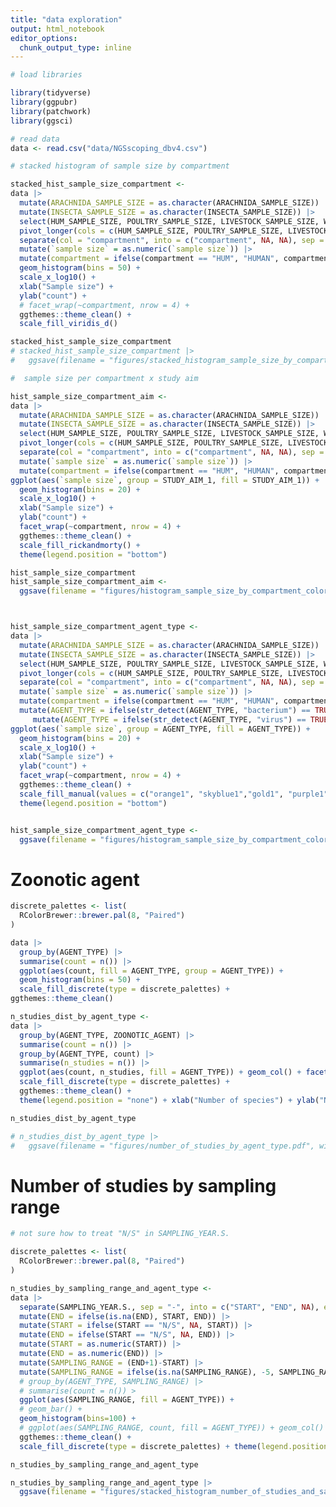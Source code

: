 ```yaml
---
title: "data exploration"
output: html_notebook
editor_options: 
  chunk_output_type: inline
---
```


```r
# load libraries 

library(tidyverse)
library(ggpubr)
library(patchwork)
library(ggsci)
```


```r
# read data
data <- read.csv("data/NGSscoping_dbv4.csv")
```

```r
# stacked histogram of sample size by compartment

stacked_hist_sample_size_compartment <-
data |>
  mutate(ARACHNIDA_SAMPLE_SIZE = as.character(ARACHNIDA_SAMPLE_SIZE)) |>
  mutate(INSECTA_SAMPLE_SIZE = as.character(INSECTA_SAMPLE_SIZE)) |>
  select(HUM_SAMPLE_SIZE, POULTRY_SAMPLE_SIZE, LIVESTOCK_SAMPLE_SIZE, WILDLIFE_SAMPLE_SIZE, PET_SAMPLE_SIZE, ARACHNIDA_SAMPLE_SIZE, INSECTA_SAMPLE_SIZE, BIOTIC.ENV_SAMPLE_SIZE) |>
  pivot_longer(cols = c(HUM_SAMPLE_SIZE, POULTRY_SAMPLE_SIZE, LIVESTOCK_SAMPLE_SIZE, WILDLIFE_SAMPLE_SIZE, PET_SAMPLE_SIZE, ARACHNIDA_SAMPLE_SIZE, INSECTA_SAMPLE_SIZE, BIOTIC.ENV_SAMPLE_SIZE), names_to = "compartment" , values_to = "sample size") |>
  separate(col = "compartment", into = c("compartment", NA, NA), sep = "_", extra = "drop") |>
  mutate(`sample size` = as.numeric(`sample size`)) |>
  mutate(compartment = ifelse(compartment == "HUM", "HUMAN", compartment)) |> ggplot(aes(`sample size`, group = compartment, fill = compartment)) + 
  geom_histogram(bins = 50) + 
  scale_x_log10() + 
  xlab("Sample size") + 
  ylab("count") + 
  # facet_wrap(~compartment, nrow = 4) + 
  ggthemes::theme_clean() + 
  scale_fill_viridis_d()

stacked_hist_sample_size_compartment
# stacked_hist_sample_size_compartment |>
#   ggsave(filename = "figures/stacked_histogram_sample_size_by_compartment.pdf", width=8)
```

```r

#  sample size per compartment x study aim

hist_sample_size_compartment_aim <-
data |>
  mutate(ARACHNIDA_SAMPLE_SIZE = as.character(ARACHNIDA_SAMPLE_SIZE)) |>
  mutate(INSECTA_SAMPLE_SIZE = as.character(INSECTA_SAMPLE_SIZE)) |>
  select(HUM_SAMPLE_SIZE, POULTRY_SAMPLE_SIZE, LIVESTOCK_SAMPLE_SIZE, WILDLIFE_SAMPLE_SIZE, PET_SAMPLE_SIZE, ARACHNIDA_SAMPLE_SIZE, INSECTA_SAMPLE_SIZE, BIOTIC.ENV_SAMPLE_SIZE, STUDY_AIM_1) |>
  pivot_longer(cols = c(HUM_SAMPLE_SIZE, POULTRY_SAMPLE_SIZE, LIVESTOCK_SAMPLE_SIZE, WILDLIFE_SAMPLE_SIZE, PET_SAMPLE_SIZE, ARACHNIDA_SAMPLE_SIZE, INSECTA_SAMPLE_SIZE, BIOTIC.ENV_SAMPLE_SIZE), names_to = "compartment" , values_to = "sample size") |>
  separate(col = "compartment", into = c("compartment", NA, NA), sep = "_", extra = "drop") |>
  mutate(`sample size` = as.numeric(`sample size`)) |>
  mutate(compartment = ifelse(compartment == "HUM", "HUMAN", compartment)) |>
ggplot(aes(`sample size`, group = STUDY_AIM_1, fill = STUDY_AIM_1)) + 
  geom_histogram(bins = 20) + 
  scale_x_log10() + 
  xlab("Sample size") + 
  ylab("count") + 
  facet_wrap(~compartment, nrow = 4) +
  ggthemes::theme_clean() + 
  scale_fill_rickandmorty() + 
  theme(legend.position = "bottom")

hist_sample_size_compartment
hist_sample_size_compartment_aim <-
  ggsave(filename = "figures/histogram_sample_size_by_compartment_colored_by_study_aim.pdf", width=14, height = 8)



hist_sample_size_compartment_agent_type <-
data |>
  mutate(ARACHNIDA_SAMPLE_SIZE = as.character(ARACHNIDA_SAMPLE_SIZE)) |>
  mutate(INSECTA_SAMPLE_SIZE = as.character(INSECTA_SAMPLE_SIZE)) |>
  select(HUM_SAMPLE_SIZE, POULTRY_SAMPLE_SIZE, LIVESTOCK_SAMPLE_SIZE, WILDLIFE_SAMPLE_SIZE, PET_SAMPLE_SIZE, ARACHNIDA_SAMPLE_SIZE, INSECTA_SAMPLE_SIZE, BIOTIC.ENV_SAMPLE_SIZE, AGENT_TYPE) |>
  pivot_longer(cols = c(HUM_SAMPLE_SIZE, POULTRY_SAMPLE_SIZE, LIVESTOCK_SAMPLE_SIZE, WILDLIFE_SAMPLE_SIZE, PET_SAMPLE_SIZE, ARACHNIDA_SAMPLE_SIZE, INSECTA_SAMPLE_SIZE, BIOTIC.ENV_SAMPLE_SIZE), names_to = "compartment" , values_to = "sample size") |>
  separate(col = "compartment", into = c("compartment", NA, NA), sep = "_", extra = "drop") |>
  mutate(`sample size` = as.numeric(`sample size`)) |>
  mutate(compartment = ifelse(compartment == "HUM", "HUMAN", compartment)) |>
  mutate(AGENT_TYPE = ifelse(str_detect(AGENT_TYPE, "bacterium") == TRUE, "bacterium", AGENT_TYPE)) |>
     mutate(AGENT_TYPE = ifelse(str_detect(AGENT_TYPE, "virus") == TRUE, "virus", AGENT_TYPE)) |>
ggplot(aes(`sample size`, group = AGENT_TYPE, fill = AGENT_TYPE)) + 
  geom_histogram(bins = 20) + 
  scale_x_log10() + 
  xlab("Sample size") + 
  ylab("count") + 
  facet_wrap(~compartment, nrow = 4) +
  ggthemes::theme_clean() + 
  scale_fill_manual(values = c("orange1", "skyblue1","gold1", "purple1", "violetred1",  "royalblue2", "darkgreen")) + 
  theme(legend.position = "bottom")


hist_sample_size_compartment_agent_type <-
  ggsave(filename = "figures/histogram_sample_size_by_compartment_colored_by_agent_type.pdf", width=14, height = 8)

```

# Zoonotic agent

```r

discrete_palettes <- list(
  RColorBrewer::brewer.pal(8, "Paired")
)

data |> 
  group_by(AGENT_TYPE) |>
  summarise(count = n()) |>
  ggplot(aes(count, fill = AGENT_TYPE, group = AGENT_TYPE)) + 
  geom_histogram(bins = 50) + 
  scale_fill_discrete(type = discrete_palettes) + 
ggthemes::theme_clean()

n_studies_dist_by_agent_type <- 
data |>
  group_by(AGENT_TYPE, ZOONOTIC_AGENT) |>
  summarise(count = n()) |>
  group_by(AGENT_TYPE, count) |>
  summarise(n_studies = n()) |>
  ggplot(aes(count, n_studies, fill = AGENT_TYPE)) + geom_col() + facet_wrap(~AGENT_TYPE, nrow=2 ) + 
  scale_fill_discrete(type = discrete_palettes) + 
  ggthemes::theme_clean() + 
  theme(legend.position = "none") + xlab("Number of species") + ylab("Number of studies")

n_studies_dist_by_agent_type

# n_studies_dist_by_agent_type |>
#   ggsave(filename = "figures/number_of_studies_by_agent_type.pdf", width = 7, height = 4)
```

# Number of studies by sampling range 

```r

# not sure how to treat "N/S" in SAMPLING_YEAR.S. 

discrete_palettes <- list(
  RColorBrewer::brewer.pal(8, "Paired")
)

n_studies_by_sampling_range_and_agent_type <- 
data |> 
  separate(SAMPLING_YEAR.S., sep = "-", into = c("START", "END", NA), extra="drop", fill = "warn", remove = FALSE) |>
  mutate(END = ifelse(is.na(END), START, END)) |>
  mutate(START = ifelse(START == "N/S", NA, START)) |>
  mutate(END = ifelse(START == "N/S", NA, END)) |>
  mutate(START = as.numeric(START)) |>
  mutate(END = as.numeric(END)) |> 
  mutate(SAMPLING_RANGE = (END+1)-START) |>
  mutate(SAMPLING_RANGE = ifelse(is.na(SAMPLING_RANGE), -5, SAMPLING_RANGE)) |> 
  # group_by(AGENT_TYPE, SAMPLING_RANGE) |>
  # summarise(count = n()) >
  ggplot(aes(SAMPLING_RANGE, fill = AGENT_TYPE)) +
  # geom_bar() +
  geom_histogram(bins=100) + 
  # ggplot(aes(SAMPLING_RANGE, count, fill = AGENT_TYPE)) + geom_col() + 
  ggthemes::theme_clean() + 
  scale_fill_discrete(type = discrete_palettes) + theme(legend.position = "bottom")

n_studies_by_sampling_range_and_agent_type

n_studies_by_sampling_range_and_agent_type |>
  ggsave(filename = "figures/stacked_histogram_number_of_studies_and_sampling_range.pdf", width = 8)

```

